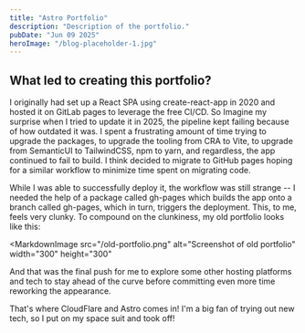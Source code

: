 ```yaml
---
title: "Astro Portfolio"
description: "Description of the portfolio."
pubDate: "Jun 09 2025"
heroImage: "/blog-placeholder-1.jpg"
---
```


## What led to creating this portfolio?

I originally had set up a React SPA using create-react-app in 2020 and hosted it on GitLab pages to leverage the free CI/CD. So Imagine my surprise when I tried to update it in 2025, the pipeline kept failing because of how outdated it was. I spent a frustrating amount of time trying to upgrade the packages, to upgrade the tooling from CRA to Vite, to upgrade from SemanticUI to TailwindCSS, npm to yarn, and regardless, the app continued to fail to build. I think decided to migrate to GitHub pages hoping for a similar workflow to minimize time spent on migrating code.

While I was able to successfully deploy it, the workflow was still strange -- I needed the help of a package called gh-pages which builds the app onto a branch called gh-pages, which in turn, triggers the deployment. This, to me, feels very clunky. To compound on the clunkiness, my old portfolio looks like this:


<MarkdownImage
  src="/old-portfolio.png"
  alt="Screenshot of old portfolio"
  width="300"
  height="300"
></MarkdownImage>

And that was the final push for me to explore some other hosting platforms and tech to stay ahead of the curve before committing even more time reworking the appearance.

That's where CloudFlare and Astro comes in! I'm a big fan of trying out new tech, so I put on my space suit and took off!
